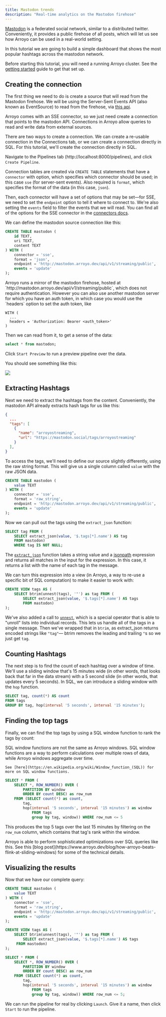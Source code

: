 ```yaml
---
title: Mastodon trends
description: "Real-time analytics on the Mastodon firehose"
---
```


[Mastodon](https://joinmastodon.org/) is a federated social network, similar to a distributed
twitter. Conveniently, it provides a public firehose of all posts, which will let us see how
Arroyo can be used in a real-world setting.

In this tutorial we are going to build a simple dashboard that shows the most popular hashtags
across the mastodon network.

Before starting this tutorial, you will need a running Arroyo cluster. See the
[getting started](/getting-started) guide to get that set up.

## Creating the connection

The first thing we need to do is create a source that will read from the Mastodon firehose. We
will be using the Server-Sent Events API (also known as EventSource) to read from the firehose, via
[this api](https://docs.joinmastodon.org/methods/streaming/#public).

Arroyo comes with an SSE connector, so we just need create a connection
that points to the mastodon API. Connections in Arroyo allow queries to
read and write data from external sources.

There are two ways to create a connection. We can create a re-usable connection in the
Connections tab, or we can create a connection directly in SQL. For this tutorial, we'll create
the connection directly in SQL.

Navigate to the Pipelines tab (http://localhost:8000/pipelines), and click `Create Pipeline`.

Connection tables are created via `CREATE TABLE` statements that have a
`connector` with option, which specifies which connector should be used; in
this case `sse` (for server-sent events). Also required is `format`, which
specifies the format of the data (in this case, `json`).

Then, each connector will have a set of options that may be set—for SSE, we need
to set the `endpoint` option to tell it where to connect to. We're also setting
the `events` field to filter the events that we will read. You can find all of the
options for the SSE connector in the [connectors docs](/connectors/server-sent-events).

We can define the mastodon source connection like this:

```sql
CREATE TABLE mastodon (
    id TEXT,
    uri TEXT,
    content TEXT
) WITH (
    connector = 'sse',
    format = 'json',
    endpoint = 'http://mastodon.arroyo.dev/api/v1/streaming/public',
    events = 'update'
);
```

<Tip>
Arroyo runs a mirror of the mastodon firehose, hosted at
`http://mastodon.arroyo.dev/api/v1/streaming/public`, which does not require
authentication. However you can also use another mastodon server for which
you have an auth token, in which case you would use the `headers` option to set
the auth token, like

```
WITH (
  ...
  headers = 'Authorization: Bearer <auth_token>'
)
```
</Tip>

Then we can read from it, to get a sense of the data:

```sql
select * from mastodon;
```

Click `Start Preview` to run a preview pipeline over the data.

You should see something like this:

<img src="/images/mastodon_firehose.png" />

## Extracting Hashtags

Next we need to extract the hashtags from the content. Conveniently, the mastodon API already extracts
hash tags for us like this:

```json
{
  ...
  "tags": [
    {
      "name": "arroyostreaming",
      "url": "https://mastodon.social/tags/arroyostreaming"
    }
  ],
}
```

To access the tags, we'll need to define our source slightly differently, using the raw string format. This
will give us a single column called `value` with the raw JSON data.

```sql
CREATE TABLE mastodon (
    value TEXT
) WITH (
    connector = 'sse',
    format = 'raw_string',
    endpoint = 'http://mastodon.arroyo.dev/api/v1/streaming/public',
    events = 'update'
);
```

Now we can pull out the tags using the `extract_json` function:

```sql
SELECT tag FROM (
    SELECT extract_json(value, '$.tags[*].name') AS tag
    FROM mastodon)
    WHERE tag IS NOT NULL;
```


The [`extract_json`](https://doc.arroyo.dev/sql/scalar-functions#extract-json) function takes a string value and
a [jsonpath](https://goessner.net/articles/JsonPath/) expression and returns all matches in the input for the
expression. In this case, it returns a list with the name of each tag in the message.

We can turn this expression into a view (in Arroyo, a way to re-use a specific bit of SQL computation) to make it
easier to work with:

```sql
CREATE VIEW tags AS (
    SELECT btrim(unnest(tags), '"') as tag FROM (
        SELECT extract_json(value, '$.tags[*].name') AS tags
        FROM mastodon)
);
```

We've also added a call to [`unnest`](https://doc.arroyo.dev/sql/select-statements#unnest-operator), which is a
special operator that is able to "unroll" lists into individual records. This lets us handle all of the tags
in a single message. Then we've wrapped that in `btrim`, as extract_json returns encoded strings like `"tag"`—
btrim removes the leading and trailing `"`s so we just get `tag`.

## Counting Hashtags

The next step is to find the count of each hashtag over a window of time.  We'll use a sliding window
that's 15 minutes wide (in other words, that looks back that far in the data stream) with a 5 second slide
(in other words, that updates every 5 seconds). In SQL, we can introduce a sliding window with the `hop`
function.

```sql
SELECT tag, count(*) AS count
FROM tags
GROUP BY tag, hop(interval '5 seconds', interval '15 minutes');
```

## Finding the top tags

Finally, we can find the top tags by using a SQL window function to rank the tags by count:

<Tip>
    SQL window functions are not the same as Arroyo windows. SQL window functions are a way to
    perform calculations over multiple rows of data, while Arroyo windows aggregate over time.

    See [here](https://en.wikipedia.org/wiki/Window_function_(SQL)) for more on SQL window functions.
</Tip>

```sql
SELECT * FROM (
    SELECT *, ROW_NUMBER() OVER (
        PARTITION BY window
        ORDER BY count DESC) as row_num
    FROM (SELECT count(*) as count,
        tag,
        hop(interval '5 seconds', interval '15 minutes') as window
            FROM tags
            group by tag, window)) WHERE row_num <= 5
```

This produces the top 5 tags over the last 15 minutes by filtering on the `row_num` column, which
contains that tag's rank within the window.

<Tip>
    Arroyo is able to perform sophisticated optimizations over SQL queries like this. See this
    [blog post](https://www.arroyo.dev/blog/how-arroyo-beats-flink-at-sliding-windows) for some
    of the technical details.
</Tip>


## Visualizing the results

Now that we have our complete query:

```sql
CREATE TABLE mastodon (
    value TEXT
) WITH (
    connector = 'sse',
    format = 'raw_string',
    endpoint = 'http://mastodon.arroyo.dev/api/v1/streaming/public',
    events = 'update'
);

CREATE VIEW tags AS (
    SELECT btrim(unnest(tags), '"') as tag FROM (
        SELECT extract_json(value, '$.tags[*].name') AS tags
     FROM mastodon)
);

SELECT * FROM (
    SELECT *, ROW_NUMBER() OVER (
        PARTITION BY window
        ORDER BY count DESC) as row_num
    FROM (SELECT count(*) as count,
        tag,
        hop(interval '5 seconds', interval '15 minutes') as window
            FROM tags
            group by tag, window)) WHERE row_num <= 5;
```

We can run the pipeline for real by clicking `Launch`. Give it a name,
then click `Start` to run the pipeline.
